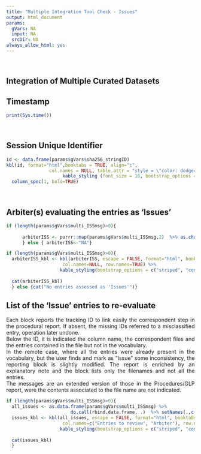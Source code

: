 ```yaml
---
title: "Multiple Integration Tool Check - Issues"
output: html_document
params:
  gVars: NA
  input: NA
  srcDir: NA
always_allow_html: yes
---
```


<br>
<style>
body {
text-align: justify}
</style>

## Integration of Multiple Curated Datasets

## Timestamp 
```r

print(Sys.time())

```
<br>


## Session Unique Identifier
```r
id <- data.frame(params$gVars$sha256_stringID)
kbl(id, format="html",booktabs = TRUE, align="c",
                col.names = NULL, table.attr = "style = \"color: dodgerblue;\"")  %>% 
                     kable_styling (font_size = 16, bootstrap_options = c("striped", "condensed")) %>%
  column_spec(1, bold=TRUE)

```
<br>

## Arbiter(s) evaluating the entries as 'Issues'
```r

if (length(params$gVars$multi_ISSmsg)>0){
  
      arbiterISS <- purrr::map(params$gVars$multi_ISSmsg,2)  %>% as.character(.)%>% unique(.) 
      } else { arbiterISS<-"NA"}

if (length(params$gVars$multi_ISSmsg)>0){
  arbiterISS_kbl <- kbl(arbiterISS, escape = FALSE, format="html", booktabs = TRUE, align=c("l","c"),
                     col.names=NULL, row.names=TRUE) %>%
                    kable_styling(bootstrap_options = c("striped", "condensed")) %>% column_spec(1, width = "30em")
                     
  cat(arbiterISS_kbl) 
  } else {cat("No entries assessed as 'Issues'")} 

```



## List of the 'Issue' entries to re-evaluate
<div align="justify">
Each block reports the tracking ID to link easily the correspondent step in the procedural report. 
If absent, the missing IDs referred to a misclassified entry, operation later undone. <br>
Below the ID, it is indicated the column name, the correspondent files and the entries contained in the file but not in the vocabulary. <br>
In the remote case, where all the entries were already present in the vocabulary, but the user finds and mark as "Issue" some inconsistency, the reporting block is slightly modified. The report is enriched by an explanatory note and the block lists only the filenames and not all the entries. <br>
The messages are an extended version of those in the Procedures/GLP report, were the contents associated to the file name are not indicated.
</div>



```r

if (length(params$gVars$multi_ISSmsg)>0){
  all_issues <- as.data.frame(params$gVars$multi_ISSmsg) %>% 
                        do.call(rbind.data.frame, .)  %>% setNames(.,c("Entries to review", "Arbiter")) #%>%      head(.)
  issues_kbl <- kbl(all_issues, escape = FALSE, format="html", booktabs = TRUE, align=c("l","c"),
                     col.names=c("Entries to review", "Arbiter"), row.names=FALSE) %>%
                    kable_styling(bootstrap_options = c("striped", "condensed"))
                     
  cat(issues_kbl) 
  }

```

